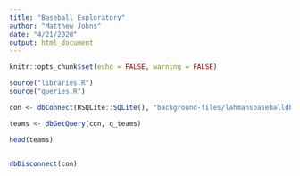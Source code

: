 ```yaml
---
title: "Baseball Exploratory"
author: "Matthew Johns"
date: "4/21/2020"
output: html_document
---
```


```r
knitr::opts_chunk$set(echo = FALSE, warning = FALSE)
```

```r

source("libraries.R")
source("queries.R")

```

```r

con <- dbConnect(RSQLite::SQLite(), "background-files/lahmansbaseballdb.sqlite")

teams <- dbGetQuery(con, q_teams)

head(teams)


dbDisconnect(con)

```

